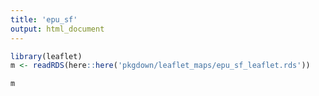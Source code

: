 ```yaml
--- 
title: 'epu_sf' 
output: html_document 
--- 
```


```r
library(leaflet) 
m <- readRDS(here::here('pkgdown/leaflet_maps/epu_sf_leaflet.rds')) 
``` 

```r
m 
```